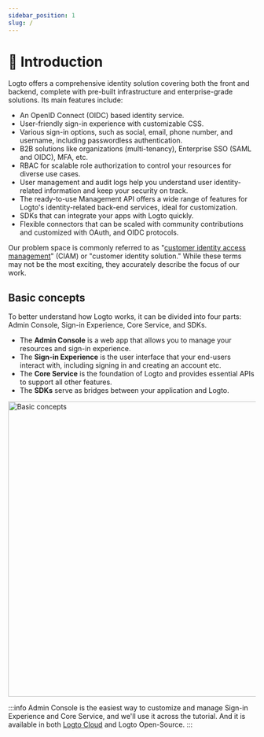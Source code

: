 ```yaml
---
sidebar_position: 1
slug: /
---
```


# 💁 Introduction

Logto offers a comprehensive identity solution covering both the front and backend, complete with pre-built infrastructure and enterprise-grade solutions. Its main features include:

- An OpenID Connect (OIDC) based identity service.
- User-friendly sign-in experience with customizable CSS.
- Various sign-in options, such as social, email, phone number, and username, including passwordless authentication.
- B2B solutions like organizations (multi-tenancy), Enterprise SSO (SAML and OIDC), MFA, etc.
- RBAC for scalable role authorization to control your resources for diverse use cases.
- User management and audit logs help you understand user identity-related information and keep your security on track.
- The ready-to-use Management API offers a wide range of features for Logto's identity-related back-end services, ideal for customization.
- SDKs that can integrate your apps with Logto quickly.
- Flexible connectors that can be scaled with community contributions and customized with OAuth, and OIDC protocols.

Our problem space is commonly referred to as "[customer identity access management](https://en.wikipedia.org/wiki/Customer_identity_access_management)" (CIAM) or "customer identity solution." While these terms may not be the most exciting, they accurately describe the focus of our work.

## Basic concepts

To better understand how Logto works, it can be divided into four parts: Admin Console, Sign-in Experience, Core Service, and SDKs.

- The **Admin Console** is a web app that allows you to manage your resources and sign-in experience.
- The **Sign-in Experience** is the user interface that your end-users interact with, including signing in and creating an account etc.
- The **Core Service** is the foundation of Logto and provides essential APIs to support all other features.
- The **SDKs** serve as bridges between your application and Logto.


<img src={basicConcepts} alt="Basic concepts" width="600px" />

:::info
Admin Console is the easiest way to customize and manage Sign-in Experience and Core Service, and we'll use it across the tutorial. And it is available in both [Logto Cloud](https://cloud.logto.io/) and Logto Open-Source.
:::
